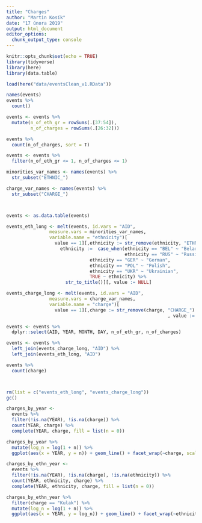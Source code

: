 ```yaml
---
title: "Charges"
author: "Martin Kosík"
date: "17 února 2019"
output: html_document
editor_options: 
  chunk_output_type: console
---
```


```r
knitr::opts_chunk$set(echo = TRUE)
library(tidyverse)
library(here)
library(data.table)
```

```r
load(here("data/eventsClean_v1.RData"))
```

```r
names(events)
events %>% 
  count()
```

```r
events <- events %>% 
  mutate(n_of_eth_gr = rowSums(.[37:54]), 
         n_of_charges = rowSums(.[26:32]))

events %>% 
  count(n_of_charges, sort = T)

events <- events %>% 
  filter(n_of_eth_gr <= 1, n_of_charges <= 1)


```


```r
minorities_var_names <- names(events) %>% 
  str_subset("ETHNIC_")

charge_var_names <- names(events) %>% 
  str_subset("CHARGE_")



events <- as.data.table(events)

events_eth_long <- melt(events, id.vars = "AID",
                measure.vars = minorities_var_names, 
                variable.name = "ethnicity")[
                  value == 1][,ethnicity := str_remove(ethnicity, "ETHNIC_")][,
                    ethnicity :=  case_when(ethnicity == "BEL" ~ "Belarussian",
                                            ethnicity == "RUS" ~ "Russian",
                               ethnicity == "GER" ~ "German",
                               ethnicity == "POL" ~ "Polish",
                               ethnicity == "UKR" ~ "Ukrainian",
                               TRUE ~ ethnicity) %>% 
                      str_to_title()][, value := NULL]

events_charge_long <- melt(events, id.vars = "AID",
                measure.vars = charge_var_names, 
                variable.name = "charge")[
                  value == 1][,charge := str_remove(charge, "CHARGE_") %>% str_to_title()][
                                                            , value := NULL]

events <- events %>% 
  dplyr::select(AID, YEAR, MONTH, DAY, n_of_eth_gr, n_of_charges)

events <- events %>% 
  left_join(events_charge_long, "AID") %>% 
  left_join(events_eth_long, "AID")

events %>% 
  count(charge)



rm(list = c("events_eth_long", "events_charge_long"))
gc()

charges_by_year <- 
  events %>% 
  filter(!is.na(YEAR), !is.na(charge)) %>% 
  count(YEAR, charge) %>% 
  complete(YEAR, charge, fill = list(n = 0))

charges_by_year %>% 
  mutate(log_n = log(1 + n)) %>% 
  ggplot(aes(x = YEAR, y = n)) + geom_line() + facet_wrap(~charge, scales = "free_y") + theme_bw()

```


```r
charges_by_ethn_year <- 
  events %>% 
  filter(!is.na(YEAR), !is.na(charge), !is.na(ethnicity)) %>% 
  count(YEAR, ethnicity, charge) %>% 
  complete(YEAR, ethnicity, charge, fill = list(n = 0))

charges_by_ethn_year %>% 
  filter(charge == "Kulak") %>% 
  mutate(log_n = log(1 + n)) %>% 
  ggplot(aes(x = YEAR, y = log_n)) + geom_line() + facet_wrap(~ethnicity, scales = "free_y") + theme_bw()


```

